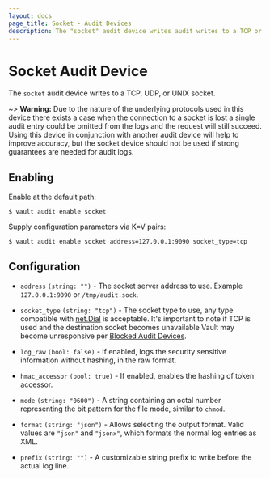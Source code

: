 ```yaml
---
layout: docs
page_title: Socket - Audit Devices
description: The "socket" audit device writes audit writes to a TCP or UDP socket.
---
```


# Socket Audit Device

The `socket` audit device writes to a TCP, UDP, or UNIX socket.

~> **Warning:** Due to the nature of the underlying protocols used in this
device there exists a case when the connection to a socket is lost a single
audit entry could be omitted from the logs and the request will still succeed.
Using this device in conjunction with another audit device will help to improve
accuracy, but the socket device should not be used if strong guarantees are
needed for audit logs.

## Enabling

Enable at the default path:

```shell-session
$ vault audit enable socket
```

Supply configuration parameters via K=V pairs:

```shell-session
$ vault audit enable socket address=127.0.0.1:9090 socket_type=tcp
```

## Configuration

- `address` `(string: "")` - The socket server address to use. Example
  `127.0.0.1:9090` or `/tmp/audit.sock`.

- `socket_type` `(string: "tcp")` - The socket type to use, any type compatible
  with <a href="https://golang.org/pkg/net/#Dial">net.Dial</a> is acceptable. It's 
  important to note if TCP is used and the destination socket becomes unavailable
  Vault may become unresponsive per [Blocked Audit Devices](docs/audit/#blocked-audit-devices).

- `log_raw` `(bool: false)` - If enabled, logs the security sensitive
  information without hashing, in the raw format.

- `hmac_accessor` `(bool: true)` - If enabled, enables the hashing of token
  accessor.

- `mode` `(string: "0600")` - A string containing an octal number representing
  the bit pattern for the file mode, similar to `chmod`.

- `format` `(string: "json")` - Allows selecting the output format. Valid values
  are `"json"` and `"jsonx"`, which formats the normal log entries as XML.

- `prefix` `(string: "")` - A customizable string prefix to write before the
  actual log line.
